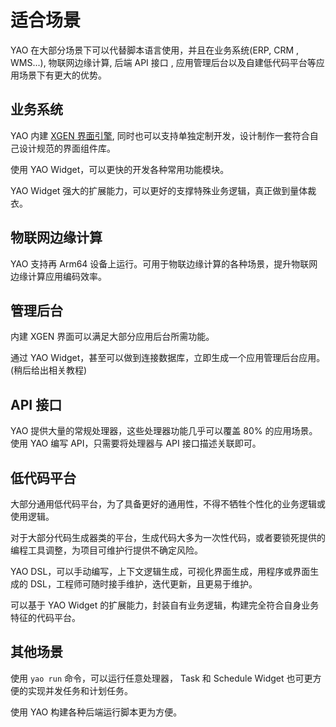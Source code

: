 # 适合场景

YAO 在大部分场景下可以代替脚本语言使用，并且在业务系统(ERP, CRM , WMS...), 物联网边缘计算, 后端 API 接口 , 应用管理后台以及自建低代码平台等应用场景下有更大的优势。

## 业务系统

YAO 内建 [XGEN 界面引擎](https://github.com/YaoApp/xgen), 同时也可以支持单独定制开发，设计制作一套符合自己设计规范的界面组件库。

使用 YAO Widget，可以更快的开发各种常用功能模块。

YAO Widget 强大的扩展能力，可以更好的支撑特殊业务逻辑，真正做到量体裁衣。

## 物联网边缘计算

YAO 支持再 Arm64 设备上运行。可用于物联边缘计算的各种场景，提升物联网边缘计算应用编码效率。

## 管理后台

内建 XGEN 界面可以满足大部分应用后台所需功能。

通过 YAO Widget，甚至可以做到连接数据库，立即生成一个应用管理后台应用。 (稍后给出相关教程)

## API 接口

YAO 提供大量的常规处理器，这些处理器功能几乎可以覆盖 80% 的应用场景。使用 YAO 编写 API，只需要将处理器与 API 接口描述关联即可。

## 低代码平台

大部分通用低代码平台，为了具备更好的通用性，不得不牺牲个性化的业务逻辑或使用逻辑。

对于大部分代码生成器类的平台，生成代码大多为一次性代码，或者要锁死提供的编程工具调整，为项目可维护行提供不确定风险。

YAO DSL，可以手动编写，上下文逻辑生成，可视化界面生成，用程序或界面生成的 DSL，工程师可随时接手维护，迭代更新，且更易于维护。

可以基于 YAO Widget 的扩展能力，封装自有业务逻辑，构建完全符合自身业务特征的代码平台。

## 其他场景

使用 `yao run` 命令，可以运行任意处理器， Task 和 Schedule Widget 也可更方便的实现并发任务和计划任务。

使用 YAO 构建各种后端运行脚本更为方便。
